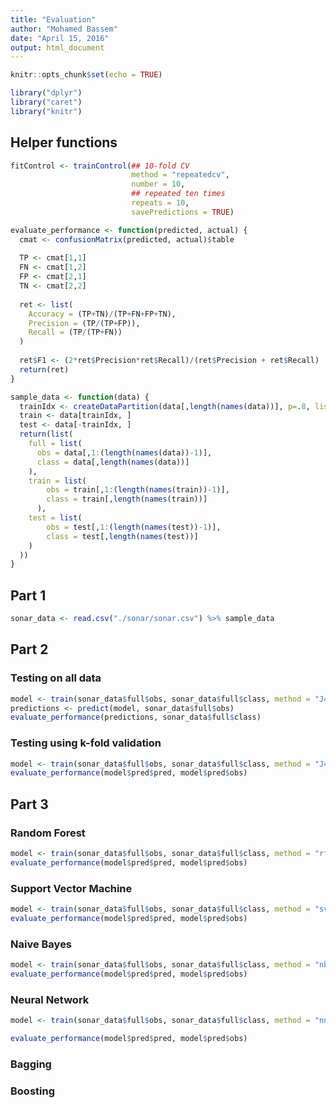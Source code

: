 ```yaml
---
title: "Evaluation"
author: "Mohamed Bassem"
date: "April 15, 2016"
output: html_document
---
```


```r
knitr::opts_chunk$set(echo = TRUE)
```

```r
library("dplyr")
library("caret")
library("knitr")
```


## Helper functions
```r
fitControl <- trainControl(## 10-fold CV
                           method = "repeatedcv",
                           number = 10,
                           ## repeated ten times
                           repeats = 10,
                           savePredictions = TRUE)

evaluate_performance <- function(predicted, actual) {
  cmat <- confusionMatrix(predicted, actual)$table
  
  TP <- cmat[1,1]
  FN <- cmat[1,2]
  FP <- cmat[2,1]
  TN <- cmat[2,2]
  
  ret <- list(
    Accuracy = (TP+TN)/(TP+FN+FP+TN),
    Precision = (TP/(TP+FP)),
    Recall = (TP/(TP+FN))
  )
  
  ret$F1 <- (2*ret$Precision*ret$Recall)/(ret$Precision + ret$Recall)
  return(ret)
}

sample_data <- function(data) {
  trainIdx <- createDataPartition(data[,length(names(data))], p=.8, list=FALSE)
  train <- data[trainIdx, ]
  test <- data[-trainIdx, ]
  return(list(
    full = list(
      obs = data[,1:(length(names(data))-1)],
      class = data[,length(names(data))]
    ),
    train = list(
        obs = train[,1:(length(names(train))-1)],
        class = train[,length(names(train))]
      ),
    test = list(
        obs = test[,1:(length(names(test))-1)],
        class = test[,length(names(test))]
    )
  ))
}

```

## Part 1

```r
sonar_data <- read.csv("./sonar/sonar.csv") %>% sample_data
```

## Part 2

### Testing on all data

```r
model <- train(sonar_data$full$obs, sonar_data$full$class, method = "J48")
predictions <- predict(model, sonar_data$full$obs)
evaluate_performance(predictions, sonar_data$full$class)
```

### Testing using k-fold validation

```r
model <- train(sonar_data$full$obs, sonar_data$full$class, method = "J48", trControl=fitControl)
evaluate_performance(model$pred$pred, model$pred$obs)
```

## Part 3

### Random Forest

```r
model <- train(sonar_data$full$obs, sonar_data$full$class, method = "rf", trControl=fitControl)
evaluate_performance(model$pred$pred, model$pred$obs)
```

### Support Vector Machine

```r
model <- train(sonar_data$full$obs, sonar_data$full$class, method = "svmLinear", trControl=fitControl)
evaluate_performance(model$pred$pred, model$pred$obs)
```


### Naive Bayes

```r
model <- train(sonar_data$full$obs, sonar_data$full$class, method = "nb", trControl=fitControl)
evaluate_performance(model$pred$pred, model$pred$obs)
```


### Neural Network

```r
model <- train(sonar_data$full$obs, sonar_data$full$class, method = "nnet", trControl=fitControl)
```

```r
evaluate_performance(model$pred$pred, model$pred$obs)
```


### Bagging

### Boosting
